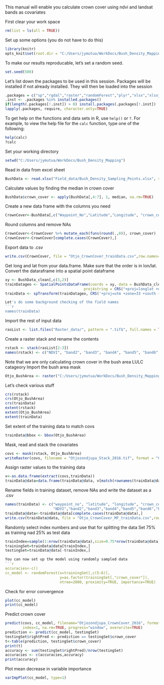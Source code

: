 This manual will enable you calculate crown cover using ndvi and landsat bands as covariates

First clear your work space
```r
rm(list = ls(all = TRUE))
```

Set up some options (you do not have to do this)
```r
library(knitr)
opts_knit$set(root.dir = "C:/Users/jymutua/WorkDocs/Bush_Density_Mapping")
```

To make our results reproducable, let's set a random seed.
```r
set.seed(500)
```

Let's list down the packages to be used in this session. Packages will be installed if not already installed.
They will then be loaded into the session
```r
.packages = c("sp","rgdal","raster","randomForest","plyr","xlsx","xlsxjars","dplyr","caret","car")
.inst <- .packages %in% installed.packages()
if(length(.packages[!.inst]) > 0) install.packages(.packages[!.inst])
lapply(.packages, require, character.only=TRUE)
```

To get help on the functions and data sets in R, use `help()` or `?`. For example, to view the help file for the `calc` function, type one of the following:
```r
help(calc)
?calc
```

Set your working directory
```r
setwd("C:/Users/jymutua/WorkDocs/Bush_Density_Mapping")
```

Read in data from excel sheet
```r
BushData <- read.xlsx("Field_data/Bush_Density_Sampling_Points.xlsx", sheetName = "BushDensity", header=TRUE)
```

Calculate values by finding the median in crown cover
```r
BushData$crown_cover <- apply(BushData[,4:7], 1, median, na.rm=TRUE)
```

Create a new data frame with the columns you need
```r
CrownCover<-BushData[,c("Waypoint_No","Latitude","Longitude", "crown_cover")]
```

Round columns and remove NAs
```r
CrownCover<-CrownCover %>% mutate_each(funs(round(.,0)), crown_cover)
CrownCover<-CrownCover[complete.cases(CrownCover),]
```

Export data to .csv
```r
write.csv(CrownCover, file = "Otjo_CrownCover_trainData.csv",row.names=FALSE)
```

Get long and lat from your data.frame. Make sure that the order is in lon/lat.
Convert the dataraframe into a spatial point dataframe
```r
xy <- BushData_clean[,c(3,2)]
trainDatageo <- SpatialPointsDataFrame(coords = xy, data = BushData_clean,
                                    proj4string = CRS("+proj=longlat +datum=WGS84"))
trainData <- spTransform(trainDatageo, CRS('+proj=utm +zone=33 +south +datum=WGS84'))

Let's do some background checking of the field names
```r
names(trainData)
```

Import the rest of input data
```r
rasList <- list.files("Raster_data/", pattern = ".tif$", full.names = TRUE)
```

Create a raster stack and rename the contents
```r
rstack <- stack(rasList[2:3])
names(rstack) <- c("NDVI", "band2", "band3", "band4", "band5", "band6", "band7")
```

Note that we are only calculating crown cover in the bush area LULC catageory
Import the bush area mask
```r
Otjo_BushArea <- raster("C:/Users/jymutua/WorkDocs/Bush_Density_Mapping/Raster_data/Other_data/Otjozondjupa_BushArea_2016.tif")
```

Let's check various stuff
```r
crs(rstack)
crs(Otjo_BushArea)
crs(trainData)
extent(rstack)
extent(Otjo_BushArea)
extent(trainData)
```

Set extent of the training data to match covs
```r
trainData@bbox <- bbox(Otjo_BushArea)
```

Mask, read and stack the covariates
```r
covs <- mask(rstack, Otjo_BushArea)
writeRaster(covs, filename = "Otjozondjupa_Stack_2016.tif", format = "GTiff", overwrite = TRUE)
```

Assign raster values to the training data
```r
v<-as.data.frame(extract(covs,trainData))
trainData@data=data.frame(trainData@data, v[match(rownames(trainData@data),rownames(v)),])
```

Rename fields in training dataset, remove NAs and write the dataset as a .csv
```r
names(trainData) <- c("waypoint_no", "latitude", "longitude", "crown_cover", 
                      "NDVI","band2","band3","band4","band5","band6","band7")
trainData@data<-trainData@data[complete.cases(trainData@data),]
write.csv(trainData@data, file = "Otjo_CrownCover_MF_trainData.csv",row.names=FALSE)
```

Randomly select index numbers and use that for splitting the data
Set 75% as training nad 25% as test data
```r
trainIndex=sample(1:nrow(trainData@data),size=0.75*nrow(trainData@data))
trainingSet=trainData@data[trainIndex,]
testingSet=trainData@data[-trainIndex,]

You can now set up the model using randomly sampled data
```r
accuracies<-c()
cc_model <- randomForest(x=trainingSet[,c(5:6)],
                         y=as.factor(trainingSet[,"crown_cover"]), 
                         ntree=2000, proximity=TRUE, importance=TRUE)
````

Check for error convergence
```r
plot(cc_model)
print(cc_model)
```

Predict crown cover
```r
predict(covs, cc_model, filename="Otjozondjupa_CrownCover_2016", format='GTiff', type="response", 
        index=1, na.rm=TRUE, progress="window", overwrite=TRUE)
prediction <- predict(cc_model, testingSet)
testingSet$rightPred <- prediction == testingSet$crown_cover
t<-table(prediction, testingSet$crown_cover)
print(t)
accuracy <- sum(testingSet$rightPred)/nrow(testingSet)
accuracies <- c(accuracies,accuracy)
print(accuracy)
```

Plot mean decrease in variable importance
```r
varImpPlot(cc_model, type=1)
```
